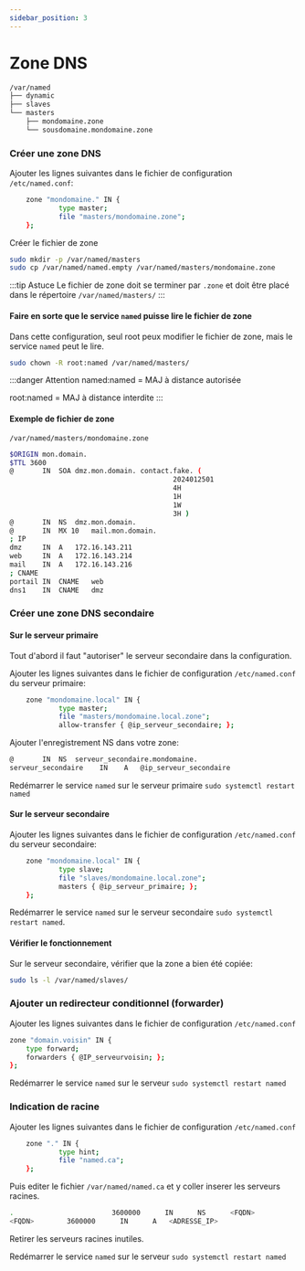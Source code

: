 ```yaml
---
sidebar_position: 3
---
```

# Zone DNS
```bash
/var/named
├── dynamic
├── slaves
└── masters
    ├── mondomaine.zone
    └── sousdomaine.mondomaine.zone
```
### Créer une zone DNS

Ajouter les lignes suivantes dans le fichier de configuration `/etc/named.conf`:
```bash
    zone "mondomaine." IN {
            type master;
            file "masters/mondomaine.zone";
    };
```
Créer le fichier de zone
```bash
sudo mkdir -p /var/named/masters
sudo cp /var/named/named.empty /var/named/masters/mondomaine.zone
```
:::tip Astuce
Le fichier de zone doit se terminer par `.zone` et doit être placé dans le répertoire `/var/named/masters/`
:::

#### Faire en sorte que le service `named` puisse lire le fichier de zone
Dans cette configuration, seul root peux modifier le fichier de zone, mais le service `named` peut le lire.
```bash
sudo chown -R root:named /var/named/masters/
```
:::danger Attention
named:named = MAJ  à distance autorisée

root:named = MAJ à distance interdite
:::

#### Exemple de fichier de zone
`/var/named/masters/mondomaine.zone`
```bash
$ORIGIN mon.domain.
$TTL 3600
@		IN	SOA	dmz.mon.domain. contact.fake. (
                                        2024012501
                                        4H
                                        1H             
                                        1W
                                        3H )
@       IN	NS	dmz.mon.domain.
@		IN	MX 10	mail.mon.domain.
; IP
dmz	    IN	A	172.16.143.211
web	    IN	A	172.16.143.214
mail	IN	A	172.16.143.216
; CNAME
portail	IN	CNAME	web
dns1	IN	CNAME	dmz
```                 
### Créer une zone DNS secondaire

#### Sur le serveur primaire
Tout d'abord il faut "autoriser" le serveur secondaire dans la configuration.

Ajouter les lignes suivantes dans le fichier de configuration `/etc/named.conf` du serveur primaire:

```bash
    zone "mondomaine.local" IN {
            type master;
            file "masters/mondomaine.local.zone";
            allow-transfer { @ip_serveur_secondaire; };
```

Ajouter l'enregistrement NS dans votre zone:
```bash
@       IN	NS	serveur_secondaire.mondomaine.
serveur_secondaire    IN	A	@ip_serveur_secondaire
```
Redémarrer le service `named` sur le serveur primaire `sudo systemctl restart named`

#### Sur le serveur secondaire
Ajouter les lignes suivantes dans le fichier de configuration `/etc/named.conf` du serveur secondaire:

```bash
    zone "mondomaine.local" IN {
            type slave;
            file "slaves/mondomaine.local.zone";
            masters { @ip_serveur_primaire; };
    };
```

Redémarrer le service `named` sur le serveur secondaire `sudo systemctl restart named`.

#### Vérifier le fonctionnement
Sur le serveur secondaire, vérifier que la zone a bien été copiée:

```bash
sudo ls -l /var/named/slaves/
```

### Ajouter un redirecteur conditionnel (forwarder)
Ajouter les lignes suivantes dans le fichier de configuration `/etc/named.conf`

```bash
zone "domain.voisin" IN {
	type forward;
	forwarders { @IP_serveurvoisin; };
};
```

Redémarrer le service `named` sur le serveur `sudo systemctl restart named`

### Indication de racine
Ajouter les lignes suivantes dans le fichier de configuration `/etc/named.conf`

```bash
    zone "." IN {
            type hint;
            file "named.ca";
    };
```
Puis editer le fichier `/var/named/named.ca` et y coller inserer les serveurs racines.

```bash
.                        3600000      IN      NS      <FQDN>
<FQDN>        3600000      IN      A   <ADRESSE_IP>
```

Retirer les serveurs racines inutiles.

Redémarrer le service `named` sur le serveur `sudo systemctl restart named`